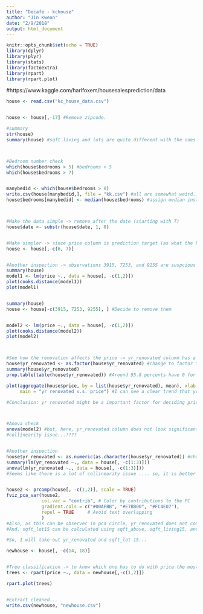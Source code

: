 ```yaml
---
title: "Decafe - kchouse"
author: "Jin Kweon"
date: "2/9/2018"
output: html_document
---
```


```r
knitr::opts_chunk$set(echo = TRUE)
library(dplyr)
library(plyr)
library(stats)
library(factoextra)
library(rpart)
library(rpart.plot)
```

#https://www.kaggle.com/harlfoxem/housesalesprediction/data
```R
house <- read.csv("kc_house_data.csv")


house <- house[,-17] #Remove zipcode. 

#summary
str(house)
summary(house) #sqft living and lots are quite different with the ones in 15 (after renovated)



#Bedroom number check
which(house$bedrooms > 5) #bedrooms > 5
which(house$bedrooms > 7)


manybedid <- which(house$bedrooms > 8)
write.csv(house[manybedid,], file = "kk.csv") #all are somewhat weird... when I see the sizes of the houses.... 
house$bedrooms[manybedid] <- median(house$bedrooms) #assign median instead of mean, to prevent central tendency



#Make the data simple -> remove after the date (starting with T)
house$date <- substr(house$date, 1, 8)


#Make simpler -> since price column is prediction target (as what the kaggle said), previous living and lot square feets data not needed.
house <- house[,-c(6, 7)]


#Another inspection -> observations 3915, 7253, and 9255 are suspcious
summary(house)
model1 <- lm(price ~., data = house[, -c(1,2)])
plot(cooks.distance(model1))
plot(model1)


summary(house)
house <- house[-c(3915, 7253, 9255), ] #Decide to remove them


model2 <- lm(price ~., data = house[, -c(1,2)])
plot(cooks.distance(model2))
plot(model2)



#See how the renovation affects the price -> yr_renovated column has a lot of empty data.
house$yr_renovated <- as.factor(house$yr_renovated) #change to factor for inspection
summary(house$yr_renovated)
prop.table(table(house$yr_renovated)) #Around 95.8 percents have 0 for yr_renovated.

plot(aggregate(house$price, by = list(house$yr_renovated), mean), xlab = "yr renovated", ylab = "price",
     main = "yr renovated v.s. price") #I can see a clear trend that yr_renovated is proportional to price.

#Conclusion: yr renovated might be a important factor for deciding price, assumed the data is correct. 



#Anova check 
anova(model2) #but, here, yr_renovated column does not look significant factor to decdie the price... -> suspicious
#collinearity issue...????


#Another inspection 
house$yr_renovated <- as.numeric(as.character(house$yr_renovated)) #change to numeric for inspection
summary(lm(yr_renovated ~., data = house[, -c(1:3)]))
anova(lm(yr_renovated ~., data = house[, -c(1:3)]))
#Seems like there is a lot of collinearity issue .... so, it is better for me to remove the column yr_renovated,,,, 


house2 <- prcomp(house[, -c(1,2)], scale = TRUE)
fviz_pca_var(house2,
             col.var = "contrib", # Color by contributions to the PC
             gradient.cols = c("#00AFBB", "#E7B800", "#FC4E07"),
             repel = TRUE     # Avoid text overlapping
             )
#Also, as this can be observec in pca circle, yr_renovated does not contribute that much... 
#And, sqft_lot15 can be calculated using sqft_above, sqft_living15, and sqft_basement... 

#So, I will take out yr_renovated and sqft_lot 15...

newhouse <- house[, -c(14, 18)]


#Tree classification -> to know which one has to do with price the most...
trees <- rpart(price ~., data = newhouse[,-c(1,2)])

rpart.plot(trees)


#Extract cleaned...
write.csv(newhouse, "newhouse.csv")
```







